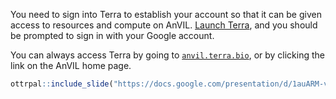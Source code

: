 You need to sign into Terra to establish your account so that it can be given access to resources and compute on AnVIL. [Launch Terra](https://anvil.terra.bio/#workspaces), and you should be prompted to sign in with your Google account.

You can always access Terra by going to [`anvil.terra.bio`](https://anvil.terra.bio/), or by clicking the link on the AnVIL home page.

```r
ottrpal::include_slide("https://docs.google.com/presentation/d/1auARM-vOciSXgRsEVL7zVlmXMLePpl5KIzMJ19f9BAI/edit#slide=id.g3373c03b3e1_0_0")
```
